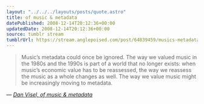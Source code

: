 ```yaml
---
layout: "../../../layouts/posts/quote.astro"
title: of music & metadata
datePublished: 2008-12-14T20:12:36+00:00
updatedDate: 2008-12-14T20:12:36+00:00
source: tumblr stream
tumblrUrl: https://stream.anglepoised.com/post/64839459/musics-metadata-could-once-be-ignored-the-way-we
---
```


> Music&rsquo;s metadata could once be ignored. The way we valued music in the 1980s and the 1990s is part of a world that no longer exists: when music&rsquo;s economic value has to be reassessed, the way we reassess the music as a whole changes as well. The way we value music might be increasingly moving to metadata.

— <cite>[Dan Visel, _of music & metadata_](http://futureofthebook.org/blog/2008/12/04/music_is_metadata/)</cite>
